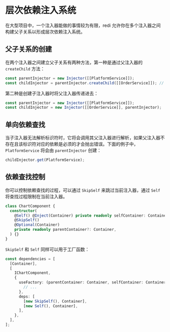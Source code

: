 # 层次依赖注入系统

在大型项目中，一个注入器能做的事情较为有限，redi 允许你在多个注入器之间构建父子关系以形成层次依赖注入系统。

## 父子关系的创建

在两个注入器之间建立父子关系有两种方法，第一种是通过父注入器的 `createChild` 方法：

```ts highlight=2
const parentInjector = new Injector([[PlatformService]]);
const childInjector = parentInjector.createChild([[OrderService]]); // 传入子注入器的绑定
```

第二种是创建子注入器时将父注入器传递进去：

```ts highlight=2
const parentInjector = new Injector([[PlatformService]]);
const childInjector = new Injector([[OrderService]], parentInjector);
```

## 单向依赖查找

当子注入器无法解析标识符时，它将会调用其父注入器进行解析，如果父注入器不存在且该标识符对应的依赖是必须的才会抛出错误。下面的例子中，`PlatformService` 将会由 `parentInjector` 创建：

```ts highlight=2
childInjector.get(PlatformService);
```

## 依赖查找控制

你可以控制依赖查找的过程，可以通过 `SkipSelf` 来跳过当前注入器，通过 `Self` 将查找过程限制在当前注入器。

```ts highlight=3,4
class ChartComponent {
  constructor(
    @Self() @Inject(Container) private readonly selfContainer: Container,
    @SkipSelf()
    @Optional(Container)
    private readonly parentContainer?: Container,
  ) {}
}
```

`SkipSelf` 和 `Self` 同样可以用于工厂函数：

```ts highlight=8,9
const dependencies = [
  [Container],
  [
    IChartComponent,
    {
      useFactory: (parentContainer: Container, selfContainer: Container) => {
        // ...
      },
      deps: [
        [new SkipSelf(), Container],
        [new Self(), Container],
      ],
    },
  ],
];
```
